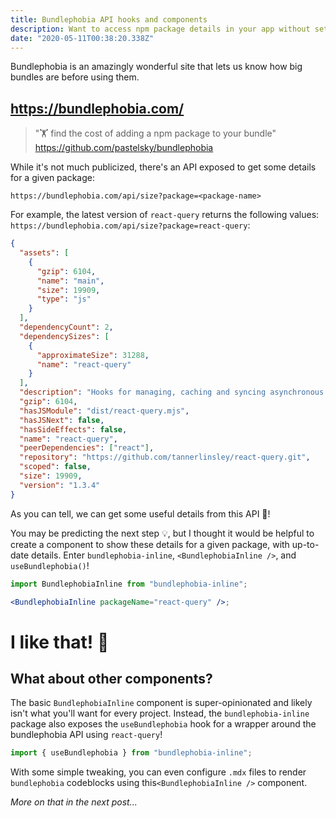 ```yaml
---
title: Bundlephobia API hooks and components
description: Want to access npm package details in your app without setting up your own server and tracking? Easily use the bundlephobia API.
date: "2020-05-11T00:38:20.338Z"
---
```


Bundlephobia is an amazingly wonderful site that lets us know how big bundles are before using them.

## https://bundlephobia.com/

> "🏋️ find the cost of adding a npm package to your bundle"
> https://github.com/pastelsky/bundlephobia

While it's not much publicized, there's an API exposed to get some details for a given package:

`https://bundlephobia.com/api/size?package=<package-name>`

For example, the latest version of `react-query` returns the following values: `https://bundlephobia.com/api/size?package=react-query`:

```json {17,18,22,27}
{
  "assets": [
    {
      "gzip": 6104,
      "name": "main",
      "size": 19909,
      "type": "js"
    }
  ],
  "dependencyCount": 2,
  "dependencySizes": [
    {
      "approximateSize": 31288,
      "name": "react-query"
    }
  ],
  "description": "Hooks for managing, caching and syncing asynchronous and remote data in React",
  "gzip": 6104,
  "hasJSModule": "dist/react-query.mjs",
  "hasJSNext": false,
  "hasSideEffects": false,
  "name": "react-query",
  "peerDependencies": ["react"],
  "repository": "https://github.com/tannerlinsley/react-query.git",
  "scoped": false,
  "size": 19909,
  "version": "1.3.4"
}
```

As you can tell, we can get some useful details from this API 🤯!

You may be predicting the next step 💡, but I thought it would be helpful to create a component to show these details for a given package, with up-to-date details. Enter `bundlephobia-inline`, `<BundlephobiaInline />`, and `useBundlephobia()`!

```jsx
import BundlephobiaInline from "bundlephobia-inline";

<BundlephobiaInline packageName="react-query" />;
```

# I like that! 🤩

## What about other components?

The basic `BundlephobiaInline` component is super-opinionated and likely isn't what you'll want for every project. Instead, the `bundlephobia-inline` package also exposes the `useBundlephobia` hook for a wrapper around the bundlephobia API using `react-query`!

```jsx
import { useBundlephobia } from "bundlephobia-inline";
```

With some simple tweaking, you can even configure `.mdx` files to render `bundlephobia` codeblocks using this`<BundlephobiaInline />` component.

_More on that in the next post..._
